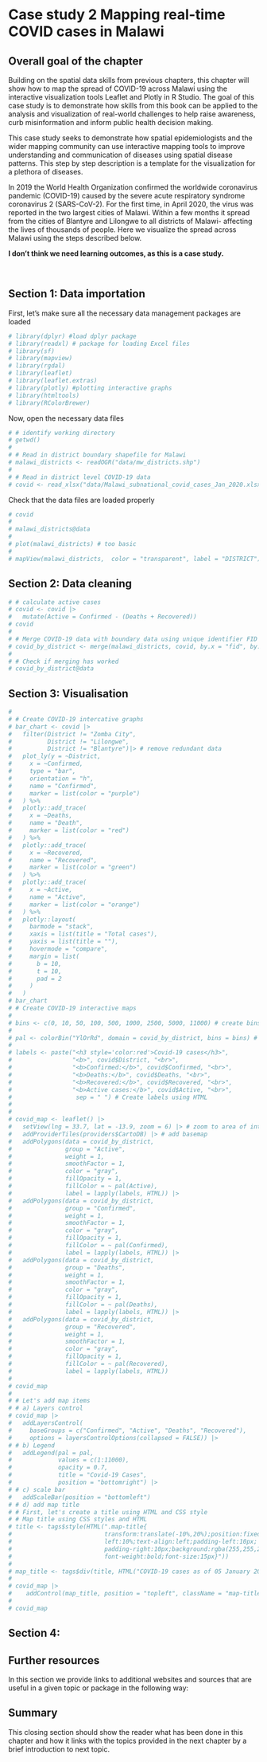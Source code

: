 # Case study 2 Mapping real-time COVID cases in Malawi {#case-study2}


## Overall goal of the chapter
Building on the spatial data skills from previous chapters, this chapter will show how to map the spread of COVID-19 across Malawi using the interactive visualization tools Leaflet and Plotly in R Studio. The goal of this case study is to demonstrate how skills from this book can be applied to the analysis and visualization of real-world challenges to help raise awareness, curb misinformation and inform public health decision making.

This case study seeks to demonstrate how spatial epidemiologists and the wider mapping community can use interactive mapping tools to improve understanding and communication of diseases using spatial disease patterns. This step by step description is a template for the visualization for a plethora of diseases. 
<br/>

In 2019 the World Health Organization confirmed the worldwide coronavirus pandemic (COVID-19) caused by the severe acute respiratory syndrome coronavirus 2 (SARS-CoV-2). For the first time, in April 2020, the virus was reported in the two largest cities of Malawi. Within a few months it spread from the cities of Blantyre and Lilongwe to all districts of Malawi- affecting the lives of thousands of people. Here we visualize the spread across Malawi using the steps described below. 

**I don't think we need learning outcomes, as this is a case study.**

<br/>


## Section 1: Data importation {#episode_1_importation}

First, let's make sure all the necessary data management packages are loaded
```r

# library(dplyr) #load dplyr package
# library(readxl) # package for loading Excel files
# library(sf)
# library(mapview) 
# library(rgdal)
# library(leaflet)
# library(leaflet.extras)
# library(plotly) #plotting interactive graphs
# library(htmltools)
# library(RColorBrewer)

```

Now, open the necessary data files 
```r
# # identify working directory
# getwd()
# 
# # Read in district boundary shapefile for Malawi
# malawi_districts <- readOGR("data/mw_districts.shp")
# 
# # Read in district level COVID-19 data 
# covid <- read_xlsx("data/Malawi_subnational_covid_cases_Jan_2020.xlsx")

```

Check that the data files are loaded properly 
```r
# covid
# 
# malawi_districts@data
# 
# plot(malawi_districts) # too basic
# 
# mapView(malawi_districts,  color = "transparent", label = "DISTRICT") # more polished 

```



## Section 2: Data cleaning {#episode_2_cleaning}
```r
# # calculate active cases
# covid <- covid |> 
#   mutate(Active = Confirmed - (Deaths + Recovered))
# covid
# 
# # Merge COVID-19 data with boundary data using unique identifier FID (district ID)
# covid_by_district <- merge(malawi_districts, covid, by.x = "fid", by.y = "Fid")
# 
# # Check if merging has worked
# covid_by_district@data
```


## Section 3: Visualisation {#episode_3_visualisation}

```r
# 
# # Create COVID-19 intercative graphs
# bar_chart <- covid |> 
#   filter(District != "Zomba City",
#          District != "Lilongwe",
#          District != "Blantyre")|> # remove redundant data
#   plot_ly(y = ~District,
#     x = ~Confirmed,
#     type = "bar",
#     orientation = "h",
#     name = "Confirmed",
#     marker = list(color = "purple")
#   ) %>%
#   plotly::add_trace(
#     x = ~Deaths,
#     name = "Death",
#     marker = list(color = "red")
#   ) %>%
#   plotly::add_trace(
#     x = ~Recovered,
#     name = "Recovered",
#     marker = list(color = "green")
#   ) %>%
#   plotly::add_trace(
#     x = ~Active,
#     name = "Active",
#     marker = list(color = "orange")
#   ) %>%
#   plotly::layout(
#     barmode = "stack",
#     xaxis = list(title = "Total cases"),
#     yaxis = list(title = ""),
#     hovermode = "compare",
#     margin = list(
#       b = 10,
#       t = 10,
#       pad = 2
#     )
#   )
# bar_chart
# # Create COVID-19 interactive maps
# 
# bins <- c(0, 10, 50, 100, 500, 1000, 2500, 5000, 11000) # create bins based on the maximum number of COVID-19 cases
# 
# pal <- colorBin("YlOrRd", domain = covid_by_district, bins = bins) # Yellow, orange and red color palette for cases
# 
# labels <- paste("<h3 style='color:red'>Covid-19 cases</h3>",
#                 "<b>", covid$District, "<br>",
#                 "<b>Confirmed:</b>", covid$Confirmed, "<br>",
#                 "<b>Deaths:</b>", covid$Deaths, "<br>",
#                 "<b>Recovered:</b>", covid$Recovered, "<br>",
#                 "<b>Active cases:</b>", covid$Active, "<br>",
#                  sep = " ") # Create labels using HTML 
# 
# 
# covid_map <- leaflet() |> 
#   setView(lng = 33.7, lat = -13.9, zoom = 6) |> # zoom to area of interest using coordinates for Malawi
#   addProviderTiles(providers$CartoDB) |> # add basemap
#   addPolygons(data = covid_by_district,
#               group = "Active",
#               weight = 1,
#               smoothFactor = 1,
#               color = "gray",
#               fillOpacity = 1,
#               fillColor = ~ pal(Active),
#               label = lapply(labels, HTML)) |> 
#   addPolygons(data = covid_by_district,
#               group = "Confirmed",
#               weight = 1,
#               smoothFactor = 1,
#               color = "gray",
#               fillOpacity = 1,
#               fillColor = ~ pal(Confirmed),
#               label = lapply(labels, HTML)) |> 
#   addPolygons(data = covid_by_district,
#               group = "Deaths",
#               weight = 1,
#               smoothFactor = 1,
#               color = "gray",
#               fillOpacity = 1,
#               fillColor = ~ pal(Deaths),
#               label = lapply(labels, HTML)) |> 
#   addPolygons(data = covid_by_district,
#               group = "Recovered",
#               weight = 1,
#               smoothFactor = 1,
#               color = "gray",
#               fillOpacity = 1,
#               fillColor = ~ pal(Recovered),
#               label = lapply(labels, HTML)) 
# 
# covid_map
# 
# # Let's add map items
# # a) Layers control
# covid_map |> 
#   addLayersControl(
#     baseGroups = c("Confirmed", "Active", "Deaths", "Recovered"),
#     options = layersControlOptions(collapsed = FALSE)) |> 
# # b) Legend
#   addLegend(pal = pal,
#             values = c(1:11000),
#             opacity = 0.7,
#             title = "Covid-19 Cases",
#             position = "bottomright") |> 
# # c) scale bar
#   addScaleBar(position = "bottomleft")
# # d) add map title
# # First, let's create a title using HTML and CSS style
# # Map title using CSS styles and HTML
# title <- tags$style(HTML(".map-title{
#                          transform:translate(-10%,20%);position:fixed!important;
#                          left:10%;text-align:left;padding-left:10px;
#                          padding-right:10px;background:rgba(255,255,255,0.75);
#                          font-weight:bold;font-size:15px}"))
# 
# map_title <- tags$div(title, HTML("COVID-19 cases as of 05 January 2020"))
# 
# covid_map |> 
#    addControl(map_title, position = "topleft", className = "map-title")
# 
# covid_map
```

## Section 4:  {#episode_4_}


## Further resources
In this section we provide links to additional websites and sources that are useful in a given topic or package in the following way:


## Summary
This closing section should show the reader what has been done in this chapter and how it links with the topics provided in the next chapter by a brief introduction to next topic.


